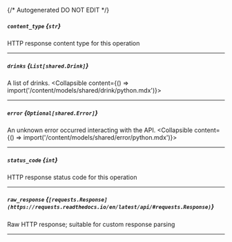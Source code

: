 {/* Autogenerated DO NOT EDIT  */}

##### `content_type` *{`str`}*
HTTP response content type for this operation

---
##### `drinks` *{`List[shared.Drink]`}*
A list of drinks.
<Collapsible content={() => import('/content/models/shared/drink/python.mdx')}>
</Collapsible>

---
##### `error` *{`Optional[shared.Error]`}*
An unknown error occurred interacting with the API.
<Collapsible content={() => import('/content/models/shared/error/python.mdx')}>
</Collapsible>

---
##### `status_code` *{`int`}*
HTTP response status code for this operation

---
##### `raw_response` *{`[requests.Response](https://requests.readthedocs.io/en/latest/api/#requests.Response)`}*
Raw HTTP response; suitable for custom response parsing

---

